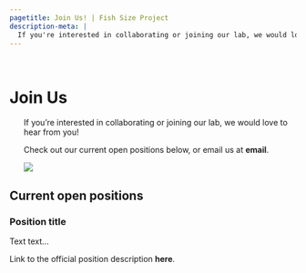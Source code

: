 ```yaml
---
pagetitle: Join Us! | Fish Size Project
description-meta: |
  If you're interested in collaborating or joining our lab, we would love to hear from you! Check out our current open positions or email us.
---
```


::: {.column-screen .hero-img .hero-strip-page}
   
:::

# Join Us

::: column-screen
::: {.grid .justify-contents-evenly style="margin-left: 25px;"}
::: {.g-col-12 .g-col-md-6 .px-4 .text-center .align-self-center}
If you're interested in collaborating or joining our lab, we would love to hear from you!

Check out our current open positions below, or email us at **email**.
:::

::: {.g-col-12 .g-col-md-6}
![](https://placehold.co/2480x1430)
:::
:::
:::

## Current open positions

### Position title

Text text...

Link to the official position description **here**.
